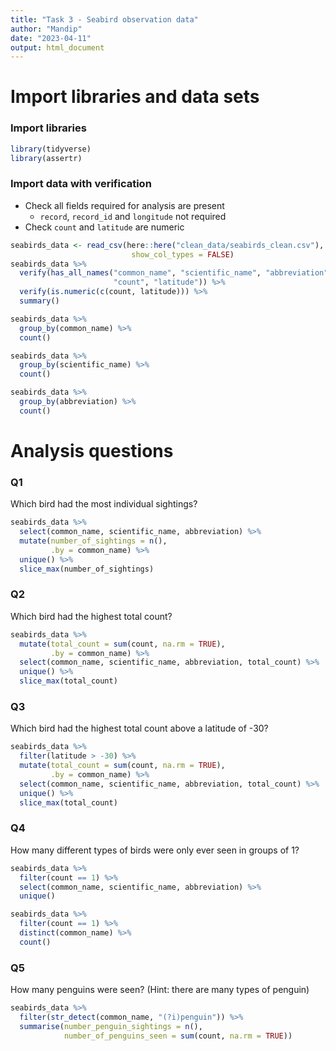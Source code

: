 ```yaml
---
title: "Task 3 - Seabird observation data"
author: "Mandip"
date: "2023-04-11"
output: html_document
---
```


# Import libraries and data sets

### Import libraries

```r
library(tidyverse)
library(assertr)
```

### Import data with verification

- Check all fields required for analysis are present
  - `record`, `record_id` and `longitude` not required
  
- Check `count` and `latitude` are numeric

```r
seabirds_data <- read_csv(here::here("clean_data/seabirds_clean.csv"),
                           show_col_types = FALSE)
seabirds_data %>% 
  verify(has_all_names("common_name", "scientific_name", "abbreviation",
                       "count", "latitude")) %>% 
  verify(is.numeric(c(count, latitude))) %>%
  summary()
```

```r
seabirds_data %>% 
  group_by(common_name) %>% 
  count()

seabirds_data %>% 
  group_by(scientific_name) %>% 
  count()

seabirds_data %>% 
  group_by(abbreviation) %>% 
  count()
```

# Analysis questions

### Q1
Which bird had the most individual sightings?

```r
seabirds_data %>% 
  select(common_name, scientific_name, abbreviation) %>% 
  mutate(number_of_sightings = n(),
         .by = common_name) %>%
  unique() %>% 
  slice_max(number_of_sightings)
```

### Q2
Which bird had the highest total count?

```r
seabirds_data %>% 
  mutate(total_count = sum(count, na.rm = TRUE),
         .by = common_name) %>%
  select(common_name, scientific_name, abbreviation, total_count) %>%
  unique() %>% 
  slice_max(total_count)
```

### Q3
Which bird had the highest total count above a latitude of -30?

```r
seabirds_data %>% 
  filter(latitude > -30) %>% 
  mutate(total_count = sum(count, na.rm = TRUE),
         .by = common_name) %>%
  select(common_name, scientific_name, abbreviation, total_count) %>%
  unique() %>% 
  slice_max(total_count)
```

### Q4
How many different types of birds were only ever seen in groups of 1?

```r
seabirds_data %>% 
  filter(count == 1) %>%
  select(common_name, scientific_name, abbreviation) %>% 
  unique()

seabirds_data %>% 
  filter(count == 1) %>%
  distinct(common_name) %>% 
  count()
```

### Q5
How many penguins were seen? (Hint: there are many types of penguin)

```r
seabirds_data %>% 
  filter(str_detect(common_name, "(?i)penguin")) %>% 
  summarise(number_penguin_sightings = n(),
            number_of_penguins_seen = sum(count, na.rm = TRUE))
```
